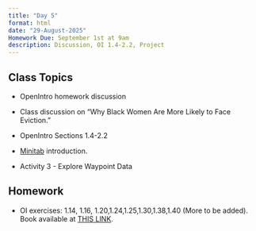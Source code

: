 ```yaml
---
title: "Day 5"
format: html
date: "29-August-2025"
Homework Due: September 1st at 9am
description: Discussion, OI 1.4-2.2, Project
---
```


## Class Topics

-   OpenIntro homework discussion

-   Class discussion on "Why Black Women Are More Likely to Face Eviction."

-   OpenIntro Sections 1.4-2.2

-   [Minitab](https://app.minitab.com) introduction.

-   Activity 3 - Explore Waypoint Data

## Homework

-   OI exercises: 1.14, 1.16, 1.20,1.24,1.25,1.30,1.38,1.40 (More to be added). Book available at [THIS LINK](https://leanpub.com/os).
